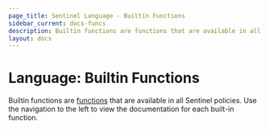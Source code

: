 ```yaml
---
page_title: Sentinel Language - Builtin Functions
sidebar_current: docs-funcs
description: Builtin functions are functions that are available in all Sentinel policies.
layout: docs
---
```


# Language: Builtin Functions

Builtin functions are
[functions](/sentinel/language/functions)
that are available in all Sentinel policies. Use the navigation to the left
to view the documentation for each built-in function.
